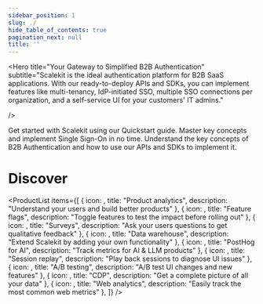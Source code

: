 ```yaml
---
sidebar_position: 1
slug: ./
hide_table_of_contents: true
pagination_next: null
title: ''
---
```




<Hero 
  title="Your Gateway to Simplified B2B Authentication"
  subtitle="Scalekit is the ideal authentication platform for B2B SaaS applications. With our ready-to-deploy APIs and SDKs, you can implement features like multi-tenancy, IdP-initiated SSO, multiple SSO connections per organization, and a self-service UI for your customers' IT admins."
 
/>



<CardList size="medium">
  <CardWithArrow
    title="Ready to dive in?"
    href="/sso/single-sign-on/quickstart"
    linkText="Quickstart"
  >
    Get started with Scalekit using our Quickstart guide. Master key concepts and implement Single Sign-On in no time.
  </CardWithArrow>
  <CardWithArrow 
  title="New to Scalekit?" 
  href="/sso/guides/key-concepts/sso-overview" 
  linkText="Read the Guide">
    Understand the key concepts of B2B Authentication and how to use our APIs and SDKs to implement it.
  </CardWithArrow>

</CardList>

<br />

# Discover

<ProductList
  items={[
    { icon: <FaChartBar />, title: "Product analytics", description: "Understand your users and build better products" },
    { icon: <FaToggleOn />, title: "Feature flags", description: "Toggle features to test the impact before rolling out" },
    { icon: <FaPoll />, title: "Surveys", description: "Ask your users questions to get qualitative feedback" },
    { icon: <FaDatabase />, title: "Data warehouse", description: "Extend Scalekit by adding your own functionality" },
    { icon: <FaMagic />, title: "PostHog for AI", description: "Track metrics for AI & LLM products" },
    { icon: <FaPlayCircle />, title: "Session replay", description: "Play back sessions to diagnose UI issues" },
    { icon: <FaFlask />, title: "A/B testing", description: "A/B test UI changes and new features" },
    { icon: <FaUserCircle />, title: "CDP", description: "Get a complete picture of all your data" },
    { icon: <FaChartPie />, title: "Web analytics", description: "Easily track the most common web metrics" },
  ]}
/>
